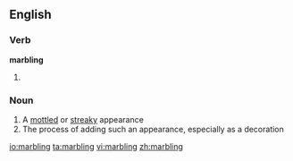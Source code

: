 ==English==

===Verb===
'''marbling'''

# {{present participle of|[[marble]]}}

===Noun===
{{en-noun|-}}

# A [[mottled]] or [[streaky]] appearance
# The process of adding such an appearance, especially as a decoration

{{anagrams:en/abgilmnr}}
[[io:marbling]]
[[ta:marbling]]
[[vi:marbling]]
[[zh:marbling]]